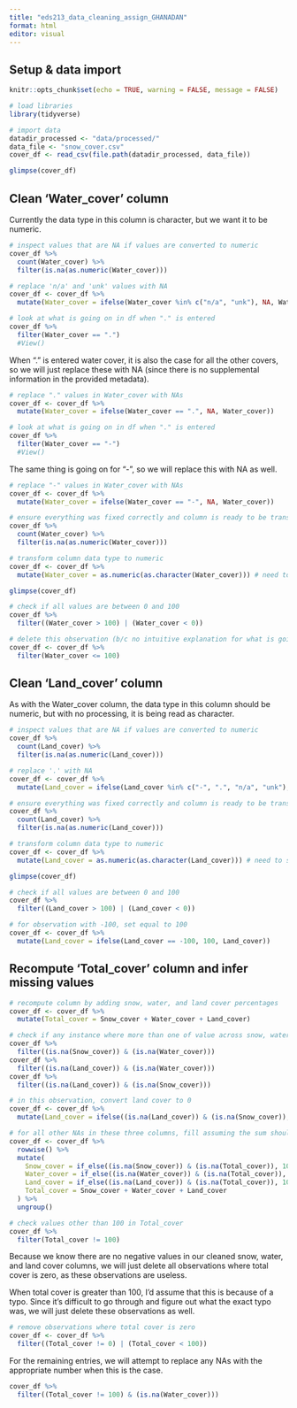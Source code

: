```yaml
---
title: "eds213_data_cleaning_assign_GHANADAN"
format: html
editor: visual
---
```


## Setup & data import

```r
knitr::opts_chunk$set(echo = TRUE, warning = FALSE, message = FALSE)
```

```r
# load libraries
library(tidyverse)
```

```r
# import data
datadir_processed <- "data/processed/"
data_file <- "snow_cover.csv"
cover_df <- read_csv(file.path(datadir_processed, data_file))

glimpse(cover_df)
```

## Clean 'Water_cover' column

Currently the data type in this column is character, but we want it to be numeric.

```r
# inspect values that are NA if values are converted to numeric
cover_df %>% 
  count(Water_cover) %>% 
  filter(is.na(as.numeric(Water_cover)))
```

```r
# replace 'n/a' and 'unk' values with NA
cover_df <- cover_df %>% 
  mutate(Water_cover = ifelse(Water_cover %in% c("n/a", "unk"), NA, Water_cover))
```

```r
# look at what is going on in df when "." is entered
cover_df %>% 
  filter(Water_cover == ".")
  #View()
```

When "." is entered water cover, it is also the case for all the other covers, so we will just replace these with NA (since there is no supplemental information in the provided metadata).

```r
# replace "." values in Water_cover with NAs
cover_df <- cover_df %>% 
  mutate(Water_cover = ifelse(Water_cover == ".", NA, Water_cover))
```

```r
# look at what is going on in df when "." is entered
cover_df %>% 
  filter(Water_cover == "-")
  #View()
```

The same thing is going on for "-", so we will replace this with NA as well.

```r
# replace "-" values in Water_cover with NAs
cover_df <- cover_df %>% 
  mutate(Water_cover = ifelse(Water_cover == "-", NA, Water_cover))
```

```r
# ensure everything was fixed correctly and column is ready to be transformed to numeric data type
cover_df %>% 
  count(Water_cover) %>% 
  filter(is.na(as.numeric(Water_cover)))
```

```r
# transform column data type to numeric
cover_df <- cover_df %>% 
  mutate(Water_cover = as.numeric(as.character(Water_cover))) # need to specify that original column is character for R to preserve NAs

glimpse(cover_df)
```

```r
# check if all values are between 0 and 100
cover_df %>% 
  filter((Water_cover > 100) | (Water_cover < 0))
```

```r
# delete this observation (b/c no intuitive explanation for what is going on)
cover_df <- cover_df %>% 
  filter(Water_cover <= 100)
```

## Clean 'Land_cover' column

As with the Water_cover column, the data type in this column should be numeric, but with no processing, it is being read as character.

```r
# inspect values that are NA if values are converted to numeric
cover_df %>% 
  count(Land_cover) %>% 
  filter(is.na(as.numeric(Land_cover)))
```

```r
# replace '.' with NA
cover_df <- cover_df %>% 
  mutate(Land_cover = ifelse(Land_cover %in% c("-", ".", "n/a", "unk"), NA, Land_cover))
```

```r
# ensure everything was fixed correctly and column is ready to be transformed to numeric data type
cover_df %>% 
  count(Land_cover) %>% 
  filter(is.na(as.numeric(Land_cover)))
```

```r
# transform column data type to numeric
cover_df <- cover_df %>% 
  mutate(Land_cover = as.numeric(as.character(Land_cover))) # need to specify that original column is character for R to preserve NAs

glimpse(cover_df)
```

```r
# check if all values are between 0 and 100
cover_df %>% 
  filter((Land_cover > 100) | (Land_cover < 0))
```

```r
# for observation with -100, set equal to 100
cover_df <- cover_df %>% 
  mutate(Land_cover = ifelse(Land_cover == -100, 100, Land_cover))
```

## Recompute 'Total_cover' column and infer missing values

```r
# recompute column by adding snow, water, and land cover percentages
cover_df <- cover_df %>% 
  mutate(Total_cover = Snow_cover + Water_cover + Land_cover)
```

```r
# check if any instance where more than one of value across snow, water, and land cover is NA
cover_df %>% 
  filter((is.na(Snow_cover)) & (is.na(Water_cover)))
cover_df %>% 
  filter((is.na(Land_cover)) & (is.na(Water_cover)))
cover_df %>% 
  filter((is.na(Land_cover)) & (is.na(Snow_cover)))
```

```r
# in this observation, convert land cover to 0
cover_df <- cover_df %>% 
  mutate(Land_cover = ifelse((is.na(Land_cover)) & (is.na(Snow_cover)), 0, Land_cover))
```

```r
# for all other NAs in these three columns, fill assuming the sum should be 100
cover_df <- cover_df %>%
  rowwise() %>%
  mutate(
    Snow_cover = if_else((is.na(Snow_cover)) & (is.na(Total_cover)), 100 - (Water_cover + Land_cover), Snow_cover),
    Water_cover = if_else((is.na(Water_cover)) & (is.na(Total_cover)), 100 - (Snow_cover + Land_cover), Water_cover),
    Land_cover = if_else((is.na(Land_cover)) & (is.na(Total_cover)), 100 - (Snow_cover + Water_cover), Land_cover),
    Total_cover = Snow_cover + Water_cover + Land_cover
  ) %>%
  ungroup()
```



```r
# check values other than 100 in Total_cover
cover_df %>% 
  filter(Total_cover != 100)
```

Because we know there are no negative values in our cleaned snow, water, and land cover columns, we will just delete all observations where total cover is zero, as these observations are useless. 

When total cover is greater than 100, I'd assume that this is because of a typo. Since it's difficult to go through and figure out what the exact typo was, we will just delete these observations as well.

```r
# remove observations where total cover is zero
cover_df <- cover_df %>% 
  filter((Total_cover != 0) | (Total_cover < 100))
```

For the remaining entries, we will attempt to replace any NAs with the appropriate number when this is the case.

```r
cover_df %>% 
  filter((Total_cover != 100) & (is.na(Water_cover)))

```




